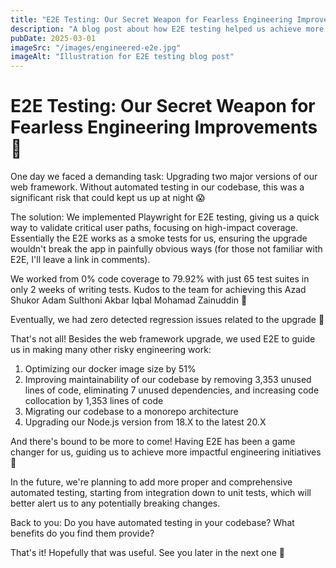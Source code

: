```yaml
---
title: "E2E Testing: Our Secret Weapon for Fearless Engineering Improvements"
description: "A blog post about how E2E testing helped us achieve more impactful engineering initiatives."
pubDate: 2025-03-01
imageSrc: "/images/engineered-e2e.jpg"
imageAlt: "Illustration for E2E testing blog post"
---
```


# E2E Testing: Our Secret Weapon for Fearless Engineering Improvements 💪

One day we faced a demanding task: Upgrading two major versions of our web framework. Without automated testing in our codebase, this was a significant risk that could kept us up at night 😱

The solution: We implemented Playwright for E2E testing, giving us a quick way to validate critical user paths, focusing on high-impact coverage. Essentially the E2E works as a smoke tests for us, ensuring the upgrade wouldn't break the app in painfully obvious ways (for those not familiar with E2E, I'll leave a link in comments).

We worked from 0% code coverage to 79.92% with just 65 test suites in only 2 weeks of writing tests. Kudos to the team for achieving this Azad Shukor Adam Sulthoni Akbar Iqbal Mohamad Zainuddin 🤝

Eventually, we had zero detected regression issues related to the upgrade 🎉

That's not all! Besides the web framework upgrade, we used E2E to guide us in making many other risky engineering work:

1.  Optimizing our docker image size by 51%
2.  Improving maintainability of our codebase by removing 3,353 unused lines of code, eliminating 7 unused dependencies, and increasing code collocation by 1,353 lines of code
3.  Migrating our codebase to a monorepo architecture
4.  Upgrading our Node.js version from 18.X to the latest 20.X

And there's bound to be more to come! Having E2E has been a game changer for us, guiding us to achieve more impactful engineering initiatives 🎯

In the future, we're planning to add more proper and comprehensive automated testing, starting from integration down to unit tests, which will better alert us to any potentially breaking changes.

Back to you: Do you have automated testing in your codebase? What benefits do you find them provide?

That's it! Hopefully that was useful. See you later in the next one 👋
